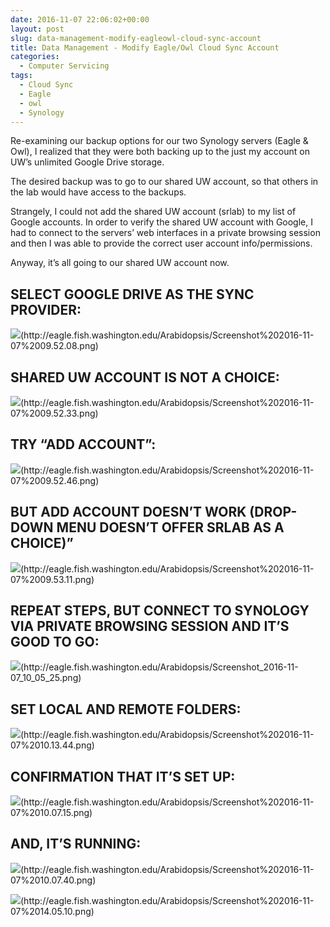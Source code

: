 ```yaml
---
date: 2016-11-07 22:06:02+00:00
layout: post
slug: data-management-modify-eagleowl-cloud-sync-account
title: Data Management - Modify Eagle/Owl Cloud Sync Account
categories:
  - Computer Servicing
tags:
  - Cloud Sync
  - Eagle
  - owl
  - Synology
---
```


Re-examining our backup options for our two Synology servers (Eagle & Owl), I realized that they were both backing up to the just my account on UW's unlimited Google Drive storage.

The desired backup was to go to our shared UW account, so that others in the lab would have access to the backups.

Strangely, I could not add the shared UW account (srlab) to my list of Google accounts. In order to verify the shared UW account with Google, I had to connect to the servers' web interfaces in a private browsing session and then I was able to provide the correct user account info/permissions.

Anyway, it's all going to our shared UW account now.





## SELECT GOOGLE DRIVE AS THE SYNC PROVIDER:





![](https://eagle.fish.washington.edu/Arabidopsis/Screenshot%202016-11-07%2009.52.08.png)(http://eagle.fish.washington.edu/Arabidopsis/Screenshot%202016-11-07%2009.52.08.png)









## SHARED UW ACCOUNT IS NOT A CHOICE:





![](https://eagle.fish.washington.edu/Arabidopsis/Screenshot%202016-11-07%2009.52.33.png)(http://eagle.fish.washington.edu/Arabidopsis/Screenshot%202016-11-07%2009.52.33.png)





## TRY "ADD ACCOUNT":





![](https://eagle.fish.washington.edu/Arabidopsis/Screenshot%202016-11-07%2009.52.46.png)(http://eagle.fish.washington.edu/Arabidopsis/Screenshot%202016-11-07%2009.52.46.png)



## BUT ADD ACCOUNT DOESN'T WORK (DROP-DOWN MENU DOESN'T OFFER SRLAB AS A CHOICE)"





![](https://eagle.fish.washington.edu/Arabidopsis/Screenshot%202016-11-07%2009.53.11.png)(http://eagle.fish.washington.edu/Arabidopsis/Screenshot%202016-11-07%2009.53.11.png)







## REPEAT STEPS, BUT CONNECT TO SYNOLOGY VIA PRIVATE BROWSING SESSION AND IT'S GOOD TO GO:



![](https://eagle.fish.washington.edu/Arabidopsis/Screenshot_2016-11-07_10_05_25.png)(http://eagle.fish.washington.edu/Arabidopsis/Screenshot_2016-11-07_10_05_25.png)







## SET LOCAL AND REMOTE FOLDERS:



![](https://eagle.fish.washington.edu/Arabidopsis/Screenshot%202016-11-07%2010.13.44.png)(http://eagle.fish.washington.edu/Arabidopsis/Screenshot%202016-11-07%2010.13.44.png)







## CONFIRMATION THAT IT'S SET UP:



![](https://eagle.fish.washington.edu/Arabidopsis/Screenshot%202016-11-07%2010.07.15.png)(http://eagle.fish.washington.edu/Arabidopsis/Screenshot%202016-11-07%2010.07.15.png)







## AND, IT'S RUNNING:



![](https://eagle.fish.washington.edu/Arabidopsis/Screenshot%202016-11-07%2010.07.40.png)(http://eagle.fish.washington.edu/Arabidopsis/Screenshot%202016-11-07%2010.07.40.png)



![](https://eagle.fish.washington.edu/Arabidopsis/Screenshot%202016-11-07%2014.05.10.png)(http://eagle.fish.washington.edu/Arabidopsis/Screenshot%202016-11-07%2014.05.10.png)

